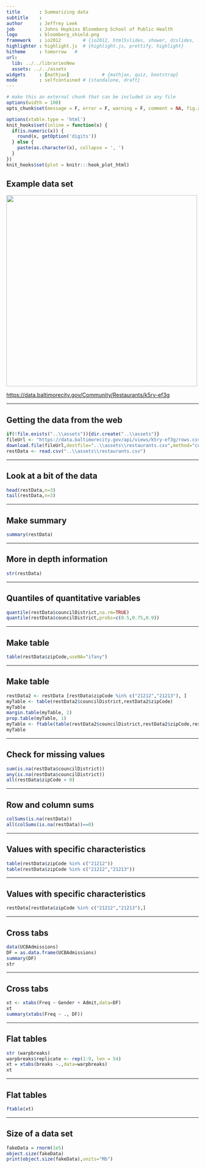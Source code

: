 ```yaml
---
title       : Summarizing data
subtitle    : 
author      : Jeffrey Leek 
job         : Johns Hopkins Bloomberg School of Public Health
logo        : bloomberg_shield.png
framework   : io2012        # {io2012, html5slides, shower, dzslides, ...}
highlighter : highlight.js  # {highlight.js, prettify, highlight}
hitheme     : tomorrow   # 
url:
  lib: ../../librariesNew
  assets: ../../assets
widgets     : [mathjax]            # {mathjax, quiz, bootstrap}
mode        : selfcontained # {standalone, draft}
---
```



```r
# make this an external chunk that can be included in any file
options(width = 100)
opts_chunk$set(message = F, error = F, warning = F, comment = NA, fig.align = 'center', dpi = 100, tidy = F, cache.path = '.cache/', fig.path = 'fig/', cache=TRUE)

options(xtable.type = 'html')
knit_hooks$set(inline = function(x) {
  if(is.numeric(x)) {
    round(x, getOption('digits'))
  } else {
    paste(as.character(x), collapse = ', ')
  }
})
knit_hooks$set(plot = knitr:::hook_plot_html)
```


## Example data set 

<img class=center src="../../assets/img/03_ObtainingData/restaurants.png" height=500 />


[https://data.baltimorecity.gov/Community/Restaurants/k5ry-ef3g](https://data.baltimorecity.gov/Community/Restaurants/k5ry-ef3g)

---

## Getting the data from the web

```r
if(!file.exists("..\\assets")){dir.create("..\\assets")}
fileUrl <- "https://data.baltimorecity.gov/api/views/k5ry-ef3g/rows.csv?accessType=DOWNLOAD"
download.file(fileUrl,destfile="..\\assets\\restaurants.csv",method="curl")
restData <- read.csv("..\\assets\\restaurants.csv")
```


---

## Look at a bit of the data

```r
head(restData,n=3)
tail(restData,n=3)
```


---

## Make summary

```r
summary(restData)
```

---

## More in depth information

```r
str(restData)
```


---

## Quantiles of quantitative variables

```r
quantile(restData$councilDistrict,na.rm=TRUE)
quantile(restData$councilDistrict,probs=c(0.5,0.75,0.9))
```

---

## Make table

```r
table(restData$zipCode,useNA="ifany")
```

---

## Make table

```r
restData2 <- restData [restData$zipCode %in% c("21212","21213"), ]
myTable <- table(restData2$councilDistrict,restData2$zipCode)
myTable
margin.table(myTable, 2)
prop.table(myTable, 1)
myTable <- ftable(table(restData2$councilDistrict,restData2$zipCode,restData2$policeDistrict))
myTable
```

---

## Check for missing values

```r
sum(is.na(restData$councilDistrict))
any(is.na(restData$councilDistrict))
all(restData$zipCode > 0)
```


---

## Row and column sums

```r
colSums(is.na(restData))
all(colSums(is.na(restData))==0)
```


---

## Values with specific characteristics

```r
table(restData$zipCode %in% c("21212"))
table(restData$zipCode %in% c("21212","21213"))

```


---

## Values with specific characteristics


```r
restData[restData$zipCode %in% c("21212","21213"),]
```


---

## Cross tabs

```r
data(UCBAdmissions)
DF = as.data.frame(UCBAdmissions)
summary(DF)
str
```


---

## Cross tabs

```r
xt <- xtabs(Freq ~ Gender + Admit,data=DF)
xt
summary(xtabs(Freq ~ ., DF))
```


---

## Flat tables

```r
str (warpbreaks)
warpbreaks$replicate <- rep(1:9, len = 54)
xt = xtabs(breaks ~.,data=warpbreaks)
xt

```


---

## Flat tables

```r
ftable(xt)
```


---

## Size of a data set

```r
fakeData = rnorm(1e5)
object.size(fakeData)
print(object.size(fakeData),units="Mb")
```






